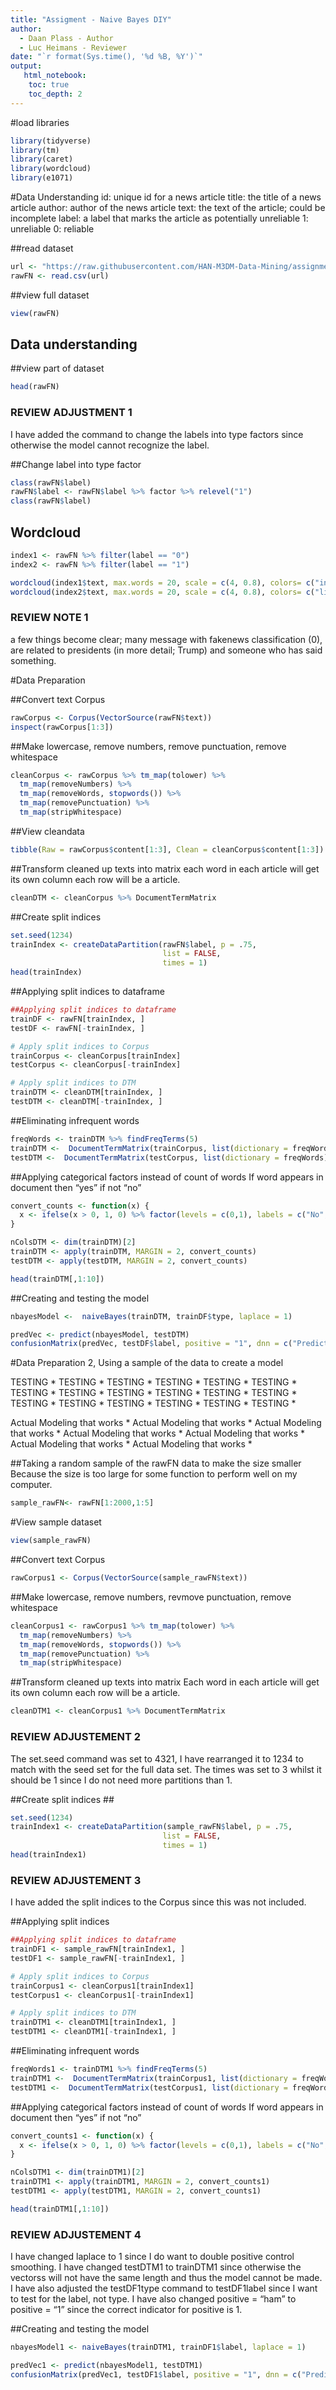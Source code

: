 ```yaml
---
title: "Assigment - Naive Bayes DIY"
author:
  - Daan Plass - Author
  - Luc Heimans - Reviewer
date: "`r format(Sys.time(), '%d %B, %Y')`"
output:
   html_notebook:
    toc: true
    toc_depth: 2
---
```


#load libraries


```r
library(tidyverse)
library(tm)
library(caret)
library(wordcloud)
library(e1071)
```


#Data Understanding
id: unique id for a news article
title: the title of a news article
author: author of the news article
text: the text of the article; could be incomplete
label: a label that marks the article as potentially unreliable
1: unreliable
0: reliable

##read dataset
```r
url <- "https://raw.githubusercontent.com/HAN-M3DM-Data-Mining/assignments/master/datasets/NB-fakenews.csv"
rawFN <- read.csv(url)
```

##view full dataset
```r
view(rawFN)
```

## Data understanding

##view part of dataset
```r
head(rawFN)
```

### REVIEW ADJUSTMENT 1
I have added the command to change the labels into type factors since otherwise the model cannot recognize the label.

##Change label into type factor
```r
class(rawFN$label)
rawFN$label <- rawFN$label %>% factor %>% relevel("1")
class(rawFN$label)

```

## Wordcloud 
```r
index1 <- rawFN %>% filter(label == "0")
index2 <- rawFN %>% filter(label == "1")

wordcloud(index1$text, max.words = 20, scale = c(4, 0.8), colors= c("indianred1","indianred2","indianred3","indianred"))
wordcloud(index2$text, max.words = 20, scale = c(4, 0.8), colors= c("lightsteelblue1","lightsteelblue2","lightsteelblue3","lightsteelblue"))


```
### REVIEW NOTE 1
a few things become clear; many message with fakenews classification (0), are related to presidents (in more detail; Trump) and someone who has said something.

#Data Preparation 

##Convert text Corpus 

```r
rawCorpus <- Corpus(VectorSource(rawFN$text))
inspect(rawCorpus[1:3])
```


##Make lowercase, remove numbers, remove punctuation, remove whitespace 
```r

cleanCorpus <- rawCorpus %>% tm_map(tolower) %>% 
  tm_map(removeNumbers) %>% 
  tm_map(removeWords, stopwords()) %>% 
  tm_map(removePunctuation) %>% 
  tm_map(stripWhitespace)

```

##View cleandata

```r
tibble(Raw = rawCorpus$content[1:3], Clean = cleanCorpus$content[1:3])

```


##Transform cleaned up texts into matrix
  each word in each article will get its own column each row will be a article. 
  
```r
cleanDTM <- cleanCorpus %>% DocumentTermMatrix

```




##Create split indices
```r
set.seed(1234)
trainIndex <- createDataPartition(rawFN$label, p = .75, 
                                  list = FALSE, 
                                  times = 1)
head(trainIndex)
```


##Applying split indices to dataframe
```r
##Applying split indices to dataframe
trainDF <- rawFN[trainIndex, ]
testDF <- rawFN[-trainIndex, ]

# Apply split indices to Corpus
trainCorpus <- cleanCorpus[trainIndex]
testCorpus <- cleanCorpus[-trainIndex]

# Apply split indices to DTM
trainDTM <- cleanDTM[trainIndex, ]
testDTM <- cleanDTM[-trainIndex, ]

```


##Eliminating infrequent words 
```r
freqWords <- trainDTM %>% findFreqTerms(5)
trainDTM <-  DocumentTermMatrix(trainCorpus, list(dictionary = freqWords))
testDTM <-  DocumentTermMatrix(testCorpus, list(dictionary = freqWords))
```


##Applying categorical factors instead of count of words
  If word appears in document then "yes" if not "no"
  
```r
convert_counts <- function(x) {
  x <- ifelse(x > 0, 1, 0) %>% factor(levels = c(0,1), labels = c("No", "Yes"))
}

nColsDTM <- dim(trainDTM)[2]
trainDTM <- apply(trainDTM, MARGIN = 2, convert_counts)
testDTM <- apply(testDTM, MARGIN = 2, convert_counts)

head(trainDTM[,1:10])
```



##Creating and testing the model 
```r

nbayesModel <-  naiveBayes(trainDTM, trainDF$type, laplace = 1)

predVec <- predict(nbayesModel, testDTM)
confusionMatrix(predVec, testDF$label, positive = "1", dnn = c("Prediction", "True"))

```


#Data Preparation 2, Using a sample of the data to create a model 

TESTING * TESTING * TESTING * TESTING * TESTING * TESTING * TESTING * TESTING * TESTING * TESTING * TESTING * TESTING * TESTING * TESTING * TESTING * TESTING * TESTING * TESTING * 

Actual Modeling that works * Actual Modeling that works * Actual Modeling that works * Actual Modeling that works * Actual Modeling that works * Actual Modeling that works * Actual Modeling that works * 


##Taking a random sample of the rawFN data to make the size smaller
Because the size is too large for some function to perform well on my computer.

```r
sample_rawFN<- rawFN[1:2000,1:5]

```

#View sample dataset
```r
view(sample_rawFN)
```


##Convert text Corpus 

```r
rawCorpus1 <- Corpus(VectorSource(sample_rawFN$text))

```


##Make lowercase, remove numbers, revmove punctuation, remove whitespace 
```r

cleanCorpus1 <- rawCorpus1 %>% tm_map(tolower) %>% 
  tm_map(removeNumbers) %>% 
  tm_map(removeWords, stopwords()) %>% 
  tm_map(removePunctuation) %>% 
  tm_map(stripWhitespace)

```

##Transform cleaned up texts into matrix
Each word in each article will get its own column each row will be a article. 

```r
cleanDTM1 <- cleanCorpus1 %>% DocumentTermMatrix

```

### REVIEW ADJUSTEMENT 2
The set.seed command was set to 4321, I have rearranged it to 1234 to match with the seed set for the full data set.
The times was set to 3 whilst it should be 1 since I do not need more partitions than 1.

##Create split indices
## 
```r
set.seed(1234)
trainIndex1 <- createDataPartition(sample_rawFN$label, p = .75, 
                                  list = FALSE, 
                                  times = 1)
head(trainIndex1)
```

### REVIEW ADJUSTEMENT 3
I have added the split indices to the Corpus since this was not included. 

##Applying split indices 
```r
##Applying split indices to dataframe
trainDF1 <- sample_rawFN[trainIndex1, ]
testDF1 <- sample_rawFN[-trainIndex1, ]

# Apply split indices to Corpus
trainCorpus1 <- cleanCorpus1[trainIndex1]
testCorpus1 <- cleanCorpus1[-trainIndex1]

# Apply split indices to DTM
trainDTM1 <- cleanDTM1[trainIndex1, ]
testDTM1 <- cleanDTM1[-trainIndex1, ]

```



##Eliminating infrequent words 
```r
freqWords1 <- trainDTM1 %>% findFreqTerms(5)
trainDTM1 <-  DocumentTermMatrix(trainCorpus1, list(dictionary = freqWords1))
testDTM1 <-  DocumentTermMatrix(testCorpus1, list(dictionary = freqWords1))
```


##Applying categorical factors instead of count of words
If word appears in document then "yes" if not "no"
  
```r
convert_counts1 <- function(x) {
  x <- ifelse(x > 0, 1, 0) %>% factor(levels = c(0,1), labels = c("No", "Yes"))
}

nColsDTM1 <- dim(trainDTM1)[2]
trainDTM1 <- apply(trainDTM1, MARGIN = 2, convert_counts1)
testDTM1 <- apply(testDTM1, MARGIN = 2, convert_counts1)

head(trainDTM1[,1:10])
```

### REVIEW ADJUSTEMENT 4
I have changed laplace to 1 since I do want to double positive control smoothing.
I have changed testDTM1 to trainDTM1 since otherwise the vectorss will not have the same length and thus the model cannot be made.
I have also adjusted the testDF1type command to testDF1label since I want to test for the label, not type.
I have also changed positive = "ham" to positive = "1" since the correct indicator for positive is 1.

##Creating and testing the model 
```r

nbayesModel1 <- naiveBayes(trainDTM1, trainDF1$label, laplace = 1)

predVec1 <- predict(nbayesModel1, testDTM1)
confusionMatrix(predVec1, testDF1$label, positive = "1", dnn = c("Prediction", "True"))


```













